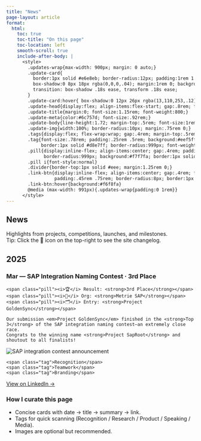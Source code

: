 ```yaml
---
title: "News"
page-layout: article
format:
  html:
    toc: true
    toc-title: "On this page"
    toc-location: left
    smooth-scroll: true
    include-after-body: |
      <style>
        .updates-wrap{max-width: 900px; margin: 0 auto;}
        .update-card{
          border:1px solid #e6e8eb; border-radius:12px; padding:1rem 1.1rem;
          box-shadow:0 8px 18px rgba(0,0,0,.04); margin:1rem 0; background:#fff;
          transition: box-shadow .18s ease, transform .18s ease;
        }
        .update-card:hover{ box-shadow:0 12px 26px rgba(13,110,253,.12); transform: translateY(-1px);}
        .update-head{display:flex; align-items:flex-start; gap:.8rem; flex-wrap:wrap;}
        .update-title{margin:0; font-size:1.15rem; font-weight:800;}
        .update-meta{color:#6c757d; font-size:.92rem;}
        .update-body{line-height:1.72; margin-top:.5rem; font-size:1rem;}
        .update-img{width:100%; border-radius:10px; margin:.75rem 0;}
        .tags{display:flex; flex-wrap:wrap; gap:.4rem; margin-top:.5rem}
        .tag{font-size:.78rem; padding:.25rem .5rem; background:#eef5ff; color:#0d6efd;
             border:1px solid #d8e7ff; border-radius:999px; font-weight:600;}
        .pill{display:inline-flex; align-items:center; gap:.4rem; padding:.25rem .55rem;
              border-radius:999px; background:#f7f7fa; border:1px solid #e9e9f2; color:#555;}
        .pill i{font-style:normal}
        .divider{border-top:1px solid #eee; margin:1.25rem 0;}
        .link-btn{display:inline-flex; align-items:center; gap:.4rem; font-weight:700;
                  padding:.45rem .75rem; border-radius:8px; border:1px solid #d0d7de; text-decoration:none}
        .link-btn:hover{background:#f6f8fa}
        @media (max-width: 991px){.updates-wrap{padding:0 1rem}}
      </style>
---
```


<div class="updates-wrap">

# News

Highlights from projects, competitions, launches, and milestones.  
Tip: Click the 🔔 icon on the top-right to see the site changelog.

<div class="divider" aria-hidden="true"></div>

## 2025

### Mar — **SAP Integration Naming Contest · 3rd Place**
<div class="update-card">
  <div class="update-head">
    <span class="pill"><i>🏆</i> Result: <strong>3rd Place</strong></span>
    <span class="pill"><i>🏢</i> Org: <strong>Metrie SAP</strong></span>
    <span class="pill"><i>🗂</i> Entry: <strong>Project GoldenSync</strong></span>
  </div>

  <div class="update-body">
    Our submission <em>Project GoldenSync</em> finished in the <strong>Top 3</strong> of the SAP integration naming contest—an extremely close race.  
    Congrats to the winning name <strong>Project SapRoot</strong> and shoutout to all finalists!
  </div>

  <img src="images/news/saproot-winner.jpg" alt="SAP integration contest announcement" class="update-img"/>

  <div class="tags">
    <span class="tag">Recognition</span>
    <span class="tag">Teamwork</span>
    <span class="tag">Branding</span>
  </div>

  <p style="margin-top:.6rem;">
    <a class="link-btn" href="https://www.linkedin.com/in/yiwei-lu78" target="_blank">View on LinkedIn →</a>
  </p>
</div>

<!--
### Feb — Title of the update
<div class="update-card">...</div>
-->

<div class="divider" aria-hidden="true"></div>

### How I curate this page
- Concise cards with date → title → summary → link.
- Tags for quick scanning (Recognition / Research / Product / Speaking / Media).
- Images are optional but recommended.

</div>
